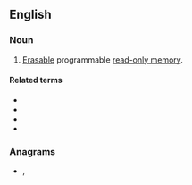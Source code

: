 ==English==
{{wikipedia}}

===Noun===
{{en-noun}}

# {{lb|en|electronics}} [[erasable|Erasable]] programmable [[read-only memory]].

====Related terms====
* {{l|en|EEPROM}}
* {{l|en|PROM}}
* {{l|en|ROM}}
* {{l|en|flash memory}}

===Anagrams===
* {{l|en|moper}}, {{l|en|proem}}